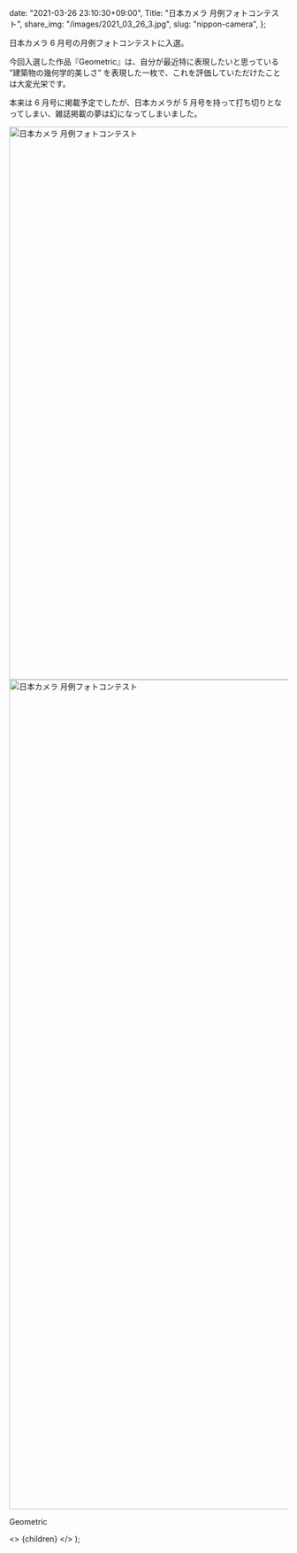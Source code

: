 
  date: "2021-03-26 23:10:30+09:00",
  Title: "日本カメラ 月例フォトコンテスト",
  share_img: "/images/2021_03_26_3.jpg",
  slug: "nippon-camera",
};

日本カメラ 6 月号の月例フォトコンテストに入選。

今回入選した作品『Geometric』は、自分が最近特に表現したいと思っている ”建築物の幾何学的美しさ” を表現した一枚で、これを評価していただけたことは大変光栄です。

本来は 6 月号に掲載予定でしたが、日本カメラが 5 月号を持って打ち切りとなってしまい、雑誌掲載の夢は幻になってしまいました。

<img src="/images/2021_03_26_3.jpg" alt="日本カメラ 月例フォトコンテスト" width="1500" height="1000" />
<img src="/images/2020_12_13_23.jpg" alt="日本カメラ 月例フォトコンテスト" width="1000" height="1500" />

<span className="caption">Geometric</span>

  <>
    <Head>
      <title>{meta.Title} | 異郷好実</title>
    </Head>
    <PostLayout meta={meta}>{children}</PostLayout>
  </>
);
